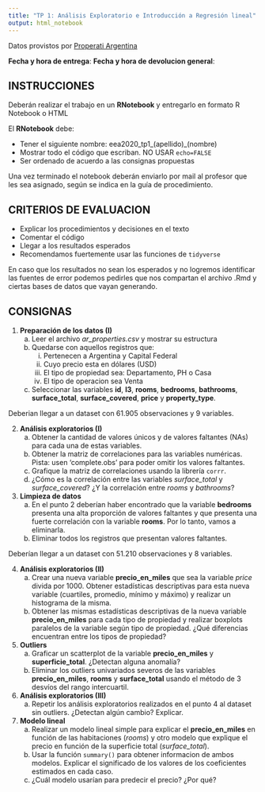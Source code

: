 ```yaml
---
title: "TP 1: Análisis Exploratorio e Introducción a Regresión lineal"
output: html_notebook
---
```


Datos provistos por [Properati Argentina](https://www.properati.com.ar)

**Fecha y hora de entrega**:
**Fecha y hora de devolucion general**: 

## INSTRUCCIONES

Deberán realizar el trabajo en un **RNotebook** y entregarlo en formato R Notebook o HTML

El **RNotebook** debe:

* Tener el siguiente nombre: eea2020_tp1_(apellido)_(nombre)
* Mostrar todo el código que escriban. NO USAR `echo=FALSE`
* Ser ordenado de acuerdo a las consignas propuestas

Una vez terminado el notebook deberán enviarlo por mail al profesor que les sea asignado, según se indica en la guía de procedimiento.

## CRITERIOS DE EVALUACION

* Explicar los procedimientos y decisiones en el texto
* Comentar el código
* Llegar a los resultados esperados
* Recomendamos fuertemente usar las funciones de `tidyverse`

En caso que los resultados no sean los esperados y no logremos identificar las fuentes de error podemos pedirles que nos compartan el archivo .Rmd y ciertas bases de datos que vayan generando.

## CONSIGNAS

1) **Preparación de los datos (I)**
    a) Leer el archivo *ar_properties.csv* y mostrar su estructura
    b) Quedarse con aquellos registros que:
        i) Pertenecen a Argentina y Capital Federal
        ii) Cuyo precio esta en dólares (USD)
        iii) El tipo de propiedad sea: Departamento, PH o Casa
        iv) El tipo de operacion sea Venta
    c) Seleccionar las variables **id**, **l3**, **rooms**, **bedrooms**, **bathrooms**, **surface_total**, **surface_covered**, **price** y **property_type**.
  
Deberian llegar a un dataset con 61.905 observaciones y 9 variables.
 
2) **Análisis exploratorios (I)**
    a) Obtener la cantidad de valores únicos y de valores faltantes (NAs) para cada una de estas variables.
    b) Obtener la matriz de correlaciones para las variables numéricas. Pista: usen 'complete.obs' para poder omitir los valores faltantes. 
    c) Grafique la matriz de correlaciones usando la librería `corrr`.
    c) ¿Cómo es la correlación entre las variables *surface_total* y *surface_covered*? ¿Y la correlación entre *rooms* y *bathrooms*?   
    
3) **Limpieza de datos**
    a) En el punto 2 deberían haber encontrado que la variable **bedrooms** presenta una alta proporción de valores faltantes y que presenta una fuerte correlación con la variable **rooms**. Por lo tanto, vamos a eliminarla.
    b) Eliminar todos los registros que presentan valores faltantes.
  
Deberían llegar a un dataset con 51.210 observaciones y 8 variables.
  
4) **Análisis exploratorios (II)**
    a) Crear una nueva variable **precio_en_miles** que sea la variable *price* divida por 1000. Obtener estadísticas descriptivas para esta nueva variable (cuartiles, promedio, mínimo y máximo) y realizar un histograma de la misma.
    b) Obtener las mismas estadísticas descriptivas de la nueva variable **precio_en_miles** para cada tipo de propiedad y realizar boxplots paralelos de la variable según tipo de propiedad. ¿Qué diferencias encuentran entre los tipos de propiedad? 

5) **Outliers**
    a) Graficar un scatterplot de la variable **precio_en_miles** y **superficie_total**. ¿Detectan alguna anomalía?
    b) Eliminar los outliers univariados severos de las variables **precio_en_miles**, **rooms** y **surface_total** usando el método de 3 desvíos del rango intercuartil. 
    
6) **Análisis exploratorios (III)**
    a) Repetir los análisis exploratorios realizados en el punto 4 al dataset sin outliers. ¿Detectan algún cambio? Explicar. 
  
7) **Modelo lineal**
    a) Realizar un modelo lineal simple para explicar el **precio_en_miles** en función de las habitaciones (*rooms*) y otro modelo que explique el precio en función de la superficie total (*surface_total*).
    b) Usar la función `summary()` para obtener informacion de ambos modelos. Explicar el significado de los valores de los coeficientes estimados en cada caso. 
    c) ¿Cuál modelo usarían para predecir el precio? ¿Por qué?